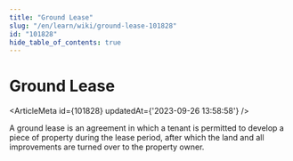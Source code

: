 ```yaml
---
title: "Ground Lease"
slug: "/en/learn/wiki/ground-lease-101828"
id: "101828"
hide_table_of_contents: true
---
```



# Ground Lease

<ArticleMeta id={101828} updatedAt={'2023-09-26 13:58:58'} />
<div className='border-solid border-b border-t-0 my-4 border-[var(--ifm-color-gray-300)]' />

A ground lease is an agreement in which a tenant is permitted to develop a piece of property during the lease period, after which the land and all improvements are turned over to the property owner.
